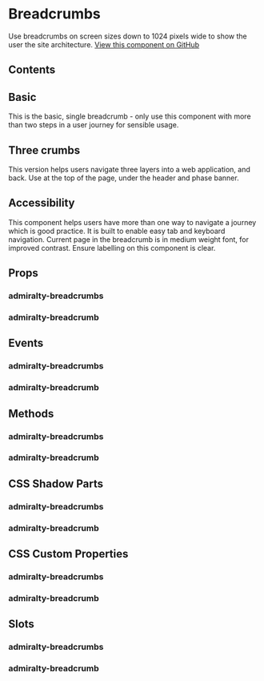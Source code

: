 # Breadcrumbs

Use breadcrumbs on screen sizes down to 1024 pixels wide to show the user the site architecture. [View this component on GitHub](https://github.com/UKHO/admiralty-design-system/tree/main/packages/core/src/components/breadcrumbs)

## Contents

## Basic

This is the basic, single breadcrumb - only use this component with more than two steps in a user journey for sensible usage.


<Basic />

## Three crumbs

This version helps users navigate three layers into a web application, and back. Use at the top of the page, under the header and phase banner.


<ThreeCrumbs />

## Accessibility

This component helps users have more than one way to navigate a journey which is good practice. It is built to enable easy tab and keyboard navigation. Current page in the breadcrumb is in medium weight font, for improved contrast. Ensure labelling on this component is clear.

## Props

### admiralty-breadcrumbs


<BreadcrumbsProps />

### admiralty-breadcrumb


<BreadcrumbProps />

## Events

### admiralty-breadcrumbs


<BreadcrumbsProps />

### admiralty-breadcrumb


<BreadcrumbEvents />

## Methods

### admiralty-breadcrumbs


<BreadcrumbsMethods />

### admiralty-breadcrumb


<BreadcrumbMethods />

## CSS Shadow Parts

### admiralty-breadcrumbs


<BreadcrumbsParts />

### admiralty-breadcrumb


<BreadcrumbParts />

## CSS Custom Properties

### admiralty-breadcrumbs


<BreadcrumbsCustomProps />

### admiralty-breadcrumb


<BreadcrumbCustomProps />

## Slots

### admiralty-breadcrumbs


<BreadcrumbsSlots />

### admiralty-breadcrumb


<BreadcrumbSlots />

